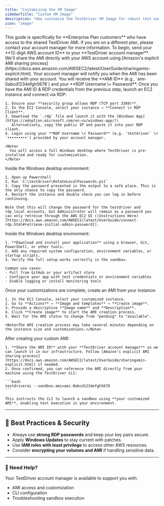 ```yaml
---
title: "Customizing the VM Image"
sidebarTitle: "Custom VM Image"
description: "How customize the TestDriver VM Image for robust test execution."
icon: "image"
---
```


<Tip>
  This guide is specifically for **Enterprise Plan customers** who have access
  to the shared TestDriver AMI. If you are on a different plan, please contact
  your account manager for more information.
</Tip>

<Steps>
  <Step title="Send Us Your AWS Account ID">
    To begin, send your **12-digit AWS account ID** to your **TestDriver account manager**. We'll share the AMI directly with your AWS account using [Amazon's explicit AMI sharing process](https://docs.aws.amazon.com/AWSEC2/latest/UserGuide/sharingamis-explicit.html).
  </Step>
  <Step title="Wait for Confirmation">
    Your account manager will notify you when the AMI has been shared with your
    account. You will receive the **AMI ID** (e.g., `ami-0abcd1234efgh5678`) and your **RDP Username \+ Password**.
  </Step>
  <Step title="Launch and Connect with RDP">
    Once you have the AMI ID & RDP credentials from the previous step, launch an EC2 instance and connect via RDP:

    1. Ensure your **security group allows RDP (TCP port 3389)**.
    2. In the EC2 Console, select your instance → **Connect \> RDP Client**.
    3. Download the `.rdp` file and launch it with the [Windows App](https://adoption.microsoft.com/en-us/windows-app/)\
       Alternatively, copy the public IP and paste it into your RDP client.
    4. Login using your **RDP Username \+ Password** (e.g. `testdriver` \+ `•••••••••`) provided by your account manager.

    <Note>
      You will access a full Windows desktop where TestDriver is pre-installed and ready for customization.
    </Note>

  </Step>

  <Step title="Change the Windows password">
    Inside the Windows desktop environment:

    1. Open up Powershell
    2. Run `C:\testdriver\RotateLocalPasswords.ps1`
    3. Copy the password presented in the output to a safe place. This is the only chance to copy the password.
    4. Restart the instance and double check you can log in before continuing.

    Note that this will change the password for the testdriver and rdp_local accounts, but Administrator will remain as a password you can only retreive through the AWS EC2 UI ((Instructions Here)[https://docs.aws.amazon.com/AWSEC2/latest/UserGuide/connect-rdp.html#retrieve-initial-admin-password]).

  </Step>

  <Step title="Customize the Instance">
    Inside the Windows desktop environment:

    1. **Download and install your application** using a browser, Git, PowerShell, or other tools.
    2. Add any required system configuration, environment variables, or startup scripts.
    3. Verify the full setup works correctly in the sandbox.

    Common use cases:
    - Pull from GitHub or your artifact store
    - Configure your app with test credentials or environment variables
    - Enable logging or install monitoring tools

  </Step>

  <Step title="Create Your Custom AMI">
    Once your customizations are complete, create an AMI from your instance:

    1. In the EC2 Console, select your customized instance.
    2. Go to **Actions** → **Image and templates** → **Create image**.
    3. Provide a descriptive **Image name** and **Description**.
    4. Click **Create image** to start the AMI creation process.
    5. Wait for the AMI status to change from "pending" to "available".

    <Note>The AMI creation process may take several minutes depending on the instance size and customizations.</Note>

  </Step>

  <Step title="Share Your AMI and Use with TestDriver CLI">
    After creating your custom AMI:

    1. **Share the AMI ID** with your **TestDriver account manager** so we can launch it in our infrastructure. Follow [Amazon's explicit AMI sharing process](https://docs.aws.amazon.com/AWSEC2/latest/UserGuide/sharingamis-explicit.html) if needed.
    2. Once confirmed, you can reference the AMI directly from your machine using the TestDriver CLI:

    ```bash
    testdriverai --sandbox-ami=ami-0abcd1234efgh5678
    ```

    This instructs the CLI to launch a sandbox using **your customized AMI**, enabling test execution in your environment.

  </Step>
</Steps>

---

## 🔐 Best Practices & Security

- Always use **strong RDP passwords** and keep your key pairs secure.
- Apply **Windows Updates** to stay current with patches.
- Use **IAM roles with least privilege** to access other AWS resources.
- Consider **encrypting your volumes and AMI** if handling sensitive data.

---

### 🤝 Need Help?

Your TestDriver account manager is available to support you with:

- AMI access and customization
- CLI configuration
- Troubleshooting sandbox execution

